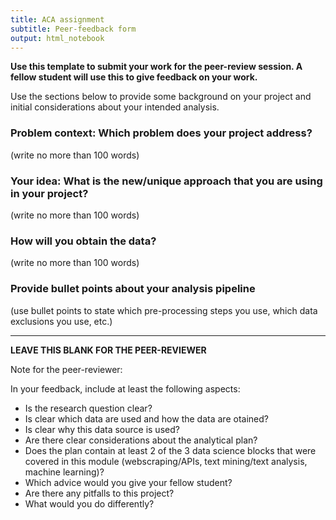 ```yaml
---
title: ACA assignment
subtitle: Peer-feedback form
output: html_notebook
---
```


**Use this template to submit your work for the peer-review session. A fellow student will use this to give feedback on your work.**

Use the sections below to provide some background on your project and initial considerations about your intended analysis.

### Problem context: Which problem does your project address?

(write no more than 100 words)

### Your idea: What is the new/unique approach that you are using in your project?

(write no more than 100 words)

### How will you obtain the data?

(write no more than 100 words)

### Provide bullet points about your analysis pipeline

(use bullet points to state which pre-processing steps you use, which data exclusions you use, etc.)


---

**LEAVE THIS BLANK FOR THE PEER-REVIEWER**

Note for the peer-reviewer:

In your feedback, include at least the following aspects:

- Is the research question clear?
- Is clear which data are used and how the data are otained?
- Is clear why this data source is used?
- Are there clear considerations about the analytical plan?
- Does the plan contain at least 2 of the 3 data science blocks that were covered in this module (webscraping/APIs, text mining/text analysis, machine learning)?
- Which advice would you give your fellow student?
- Are there any pitfalls to this project?
- What would you do differently?